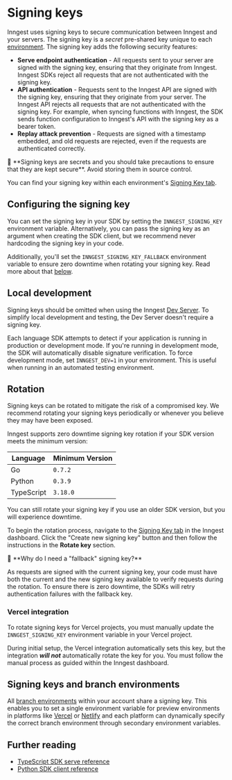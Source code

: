 

# Signing keys

Inngest uses signing keys to secure communication between Inngest and your servers. The signing key is a _secret_ pre-shared key unique to each [environment](/docs/platform/environments). The signing key adds the following security features:

* **Serve endpoint authentication** - All requests sent to your server are signed with the signing key, ensuring that they originate from Inngest. Inngest SDKs reject all requests that are not authenticated with the signing key.
* **API authentication** - Requests sent to the Inngest API are signed with the signing key, ensuring that they originate from your server. The Inngest API rejects all requests that are not authenticated with the signing key. For example, when syncing functions with Inngest, the SDK sends function configuration to Inngest's API with the signing key as a bearer token.
* **Replay attack prevention** - Requests are signed with a timestamp embedded, and old requests are rejected, even if the requests are authenticated correctly.

<Callout variant="warning">
  🔐 **Signing keys are secrets and you should take precautions to ensure that they are kept secure**. Avoid storing them in source control.
</Callout>

You can find your signing key within each environment's [Signing Key tab](https://app.inngest.com/env/production/manage/signing-key).

## Configuring the signing key

You can set the signing key in your SDK by setting the `INNGEST_SIGNING_KEY` environment variable. Alternatively, you can pass the signing key as an argument when creating the SDK client, but we recommend never hardcoding the signing key in your code.

Additionally, you'll set the `INNGEST_SIGNING_KEY_FALLBACK` environment variable to ensure zero downtime when rotating your signing key. Read more about that [below](#rotation).

## Local development

Signing keys should be omitted when using the Inngest [Dev Server](/docs/local-development). To simplify local development and testing, the Dev Server doesn't require a signing key.

Each language SDK attempts to detect if your application is running in production or development mode. If you're running in development mode, the SDK will automatically disable signature verification. To force development mode, set `INNGEST_DEV=1` in your environment. This is useful when running in an automated testing environment.

## Rotation

Signing keys can be rotated to mitigate the risk of a compromised key. We recommend rotating your signing keys periodically or whenever you believe they may have been exposed.

Inngest supports zero downtime signing key rotation if your SDK version meets the minimum version:

| Language    | Minimum Version |
| ----------- | --------------- |
| Go          | `0.7.2`         |
| Python      | `0.3.9`         |
| TypeScript  | `3.18.0`        |

You can still rotate your signing key if you use an older SDK version, but you will experience downtime.

To begin the rotation process, navigate to the [Signing Key tab](https://app.inngest.com/env/production/manage/signing-key) in the Inngest dashboard. Click the "Create new signing key" button and then follow the instructions in the **Rotate key** section.

<Callout variant="info">
🤔 **Why do I need a "fallback" signing key?**

As requests are signed with the current signing key, your code must have both the current and the new signing key available to verify requests during the rotation. To ensure there is zero downtime, the SDKs will retry authentication failures with the fallback key.
</Callout>

### Vercel integration

To rotate signing keys for Vercel projects, you must manually update the `INNGEST_SIGNING_KEY` environment variable in your Vercel project.

During initial setup, the Vercel integration automatically sets this key, but the integration **_will not_** automatically rotate the key for you. You must follow the manual process as guided within the Inngest dashboard.

## Signing keys and branch environments

All [branch environments](/docs/platform/environments#configuring-branch-environments) within your account share a signing key. This enables you to set a single environment variable for preview environments in platforms like [Vercel](/docs/deploy/vercel) or [Netlify](/docs/deploy/netlify) and each platform can dynamically specify the correct branch environment through secondary environment variables.

## Further reading

* [TypeScript SDK serve reference](/docs/reference/serve#signingKey)
* [Python SDK client reference](/docs/reference/python/client/overview#signing_key)